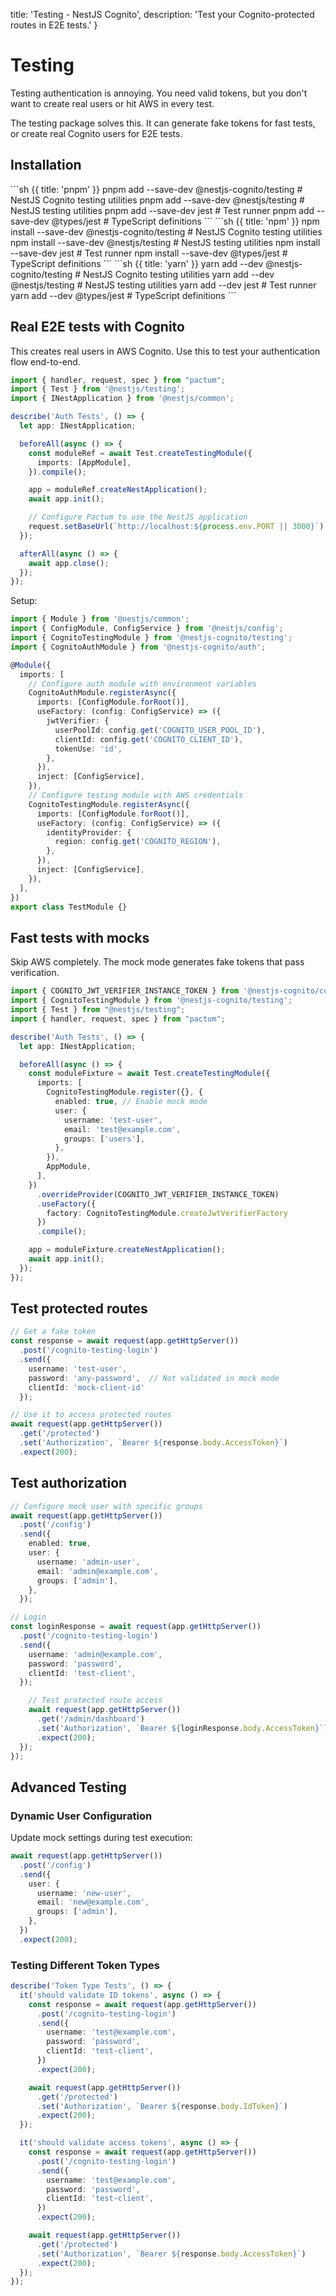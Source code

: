   title: 'Testing - NestJS Cognito',
  description: 'Test your Cognito-protected routes in E2E tests.'
}

# Testing

Testing authentication is annoying. You need valid tokens, but you don't want to create real users or hit AWS in every test.

The testing package solves this. It can generate fake tokens for fast tests, or create real Cognito users for E2E tests.

## Installation

<CodeGroup>
```sh {{ title: 'pnpm' }}
pnpm add --save-dev @nestjs-cognito/testing      # NestJS Cognito testing utilities
pnpm add --save-dev @nestjs/testing              # NestJS testing utilities
pnpm add --save-dev jest                         # Test runner
pnpm add --save-dev @types/jest                  # TypeScript definitions
```
```sh {{ title: 'npm' }}
npm install --save-dev @nestjs-cognito/testing      # NestJS Cognito testing utilities
npm install --save-dev @nestjs/testing              # NestJS testing utilities
npm install --save-dev jest                         # Test runner
npm install --save-dev @types/jest                  # TypeScript definitions
```
```sh {{ title: 'yarn' }}
yarn add --dev @nestjs-cognito/testing      # NestJS Cognito testing utilities
yarn add --dev @nestjs/testing              # NestJS testing utilities
yarn add --dev jest                         # Test runner
yarn add --dev @types/jest                  # TypeScript definitions
```
</CodeGroup>


## Real E2E tests with Cognito

This creates real users in AWS Cognito. Use this to test your authentication flow end-to-end.

```typescript
import { handler, request, spec } from "pactum";
import { Test } from '@nestjs/testing';
import { INestApplication } from '@nestjs/common';

describe('Auth Tests', () => {
  let app: INestApplication;

  beforeAll(async () => {
    const moduleRef = await Test.createTestingModule({
      imports: [AppModule],
    }).compile();

    app = moduleRef.createNestApplication();
    await app.init();

    // Configure Pactum to use the NestJS application
    request.setBaseUrl(`http://localhost:${process.env.PORT || 3000}`);
  });

  afterAll(async () => {
    await app.close();
  });
});
```

Setup:

```typescript
import { Module } from '@nestjs/common';
import { ConfigModule, ConfigService } from '@nestjs/config';
import { CognitoTestingModule } from '@nestjs-cognito/testing';
import { CognitoAuthModule } from '@nestjs-cognito/auth';

@Module({
  imports: [
    // Configure auth module with environment variables
    CognitoAuthModule.registerAsync({
      imports: [ConfigModule.forRoot()],
      useFactory: (config: ConfigService) => ({
        jwtVerifier: {
          userPoolId: config.get('COGNITO_USER_POOL_ID'),
          clientId: config.get('COGNITO_CLIENT_ID'),
          tokenUse: 'id',
        },
      }),
      inject: [ConfigService],
    }),
    // Configure testing module with AWS credentials
    CognitoTestingModule.registerAsync({
      imports: [ConfigModule.forRoot()],
      useFactory: (config: ConfigService) => ({
        identityProvider: {
          region: config.get('COGNITO_REGION'),
        },
      }),
      inject: [ConfigService],
    }),
  ],
})
export class TestModule {}
```

## Fast tests with mocks

Skip AWS completely. The mock mode generates fake tokens that pass verification.

```typescript
import { COGNITO_JWT_VERIFIER_INSTANCE_TOKEN } from '@nestjs-cognito/core';
import { CognitoTestingModule } from '@nestjs-cognito/testing';
import { Test } from "@nestjs/testing";
import { handler, request, spec } from "pactum";

describe('Auth Tests', () => {
  let app: INestApplication;

  beforeAll(async () => {
    const moduleFixture = await Test.createTestingModule({
      imports: [
        CognitoTestingModule.register({}, {
          enabled: true, // Enable mock mode
          user: {
            username: 'test-user',
            email: 'test@example.com',
            groups: ['users'],
          },
        }),
        AppModule,
      ],
    })
      .overrideProvider(COGNITO_JWT_VERIFIER_INSTANCE_TOKEN)
      .useFactory({
        factory: CognitoTestingModule.createJwtVerifierFactory
      })
      .compile();

    app = moduleFixture.createNestApplication();
    await app.init();
  });
});
```

## Test protected routes

```typescript
// Get a fake token
const response = await request(app.getHttpServer())
  .post('/cognito-testing-login')
  .send({
    username: 'test-user',
    password: 'any-password',  // Not validated in mock mode
    clientId: 'mock-client-id'
  });

// Use it to access protected routes
await request(app.getHttpServer())
  .get('/protected')
  .set('Authorization', `Bearer ${response.body.AccessToken}`)
  .expect(200);
```

## Test authorization

```typescript
// Configure mock user with specific groups
await request(app.getHttpServer())
  .post('/config')
  .send({
    enabled: true,
    user: {
      username: 'admin-user',
      email: 'admin@example.com',
      groups: ['admin'],
    },
  });

// Login
const loginResponse = await request(app.getHttpServer())
  .post('/cognito-testing-login')
  .send({
    username: 'admin@example.com',
    password: 'password',
    clientId: 'test-client',
  });

    // Test protected route access
    await request(app.getHttpServer())
      .get('/admin/dashboard')
      .set('Authorization', `Bearer ${loginResponse.body.AccessToken}`)
      .expect(200);
  });
});
```

## Advanced Testing

### Dynamic User Configuration

Update mock settings during test execution:

```typescript
await request(app.getHttpServer())
  .post('/config')
  .send({
    user: {
      username: 'new-user',
      email: 'new@example.com',
      groups: ['admin'],
    },
  })
  .expect(200);
```

### Testing Different Token Types

```typescript
describe('Token Type Tests', () => {
  it('should validate ID tokens', async () => {
    const response = await request(app.getHttpServer())
      .post('/cognito-testing-login')
      .send({
        username: 'test@example.com',
        password: 'password',
        clientId: 'test-client',
      })
      .expect(200);

    await request(app.getHttpServer())
      .get('/protected')
      .set('Authorization', `Bearer ${response.body.IdToken}`)
      .expect(200);
  });

  it('should validate access tokens', async () => {
    const response = await request(app.getHttpServer())
      .post('/cognito-testing-login')
      .send({
        username: 'test@example.com',
        password: 'password',
        clientId: 'test-client',
      })
      .expect(200);

    await request(app.getHttpServer())
      .get('/protected')
      .set('Authorization', `Bearer ${response.body.AccessToken}`)
      .expect(200);
  });
});
